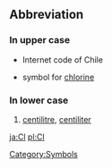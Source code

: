 ==Abbreviation==
===In upper case===

*Internet code of Chile
*{{chemistry}} symbol for [[chlorine]]
[[Category:Symbols]]

===In lower case===

# [[centilitre]], [[centiliter]]

[[ja:Cl]]
[[pl:Cl]]